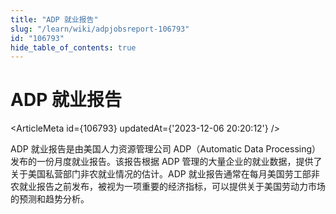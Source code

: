 ```yaml
---
title: "ADP 就业报告"
slug: "/learn/wiki/adpjobsreport-106793"
id: "106793"
hide_table_of_contents: true
---
```



# ADP 就业报告

<ArticleMeta id={106793} updatedAt={'2023-12-06 20:20:12'} />
<div className='border-solid border-b border-t-0 my-4 border-[var(--ifm-color-gray-300)]' />

ADP 就业报告是由美国人力资源管理公司 ADP（Automatic Data Processing）发布的一份月度就业报告。该报告根据 ADP 管理的大量企业的就业数据，提供了关于美国私营部门非农就业情况的估计。ADP 就业报告通常在每月美国劳工部非农就业报告之前发布，被视为一项重要的经济指标，可以提供关于美国劳动力市场的预测和趋势分析。
